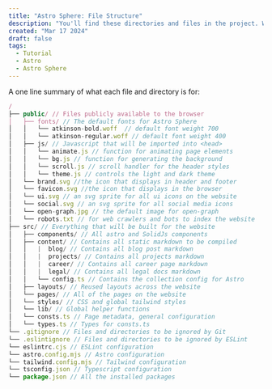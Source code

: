 ```yaml
---
title: "Astro Sphere: File Structure"
description: "You'll find these directories and files in the project. What do they do?"
created: "Mar 17 2024"
draft: false
tags:
  - Tutorial
  - Astro
  - Astro Sphere
---
```


A one line summary of what each file and directory is for:
```js
/
├── public/ // Files publicly available to the browser
│   ├── fonts/ // The default fonts for Astro Sphere
│   │   └── atkinson-bold.woff  // default font weight 700
│   │   └── atkinson-regular.woff // default font weight 400
│   ├── js/ // Javascript that will be imported into <head>
│   │   └── animate.js // function for animating page elements
│   │   └── bg.js // function for generating the background
│   │   └── scroll.js // scroll handler for the header styles
│   │   └── theme.js // controls the light and dark theme
│   └── brand.svg //the icon that displays in header and footer
│   └── favicon.svg //the icon that displays in the browser
│   └── ui.svg // an svg sprite for all ui icons on the website
│   └── social.svg // an svg sprite for all social media icons
│   └── open-graph.jpg // the default image for open-graph
│   └── robots.txt // for web crawlers and bots to index the website
├── src/ // Everything that will be built for the website
│   ├── components/ // All astro and SolidJs components
│   ├── content/ // Contains all static markdown to be compiled
│   │   |  blog/ // Contains all blog post markdown
│   │   |  projects/ // Contains all projects markdown
│   │   |  career/ // Contains all career page markdown
│   │   |  legal/ // Contains all legal docs markdown
│   │   └── config.ts // Contains the collection config for Astro
│   ├── layouts/ // Reused layouts across the website
│   └── pages/ // All of the pages on the website
│   └── styles/ // CSS and global tailwind styles
│   └── lib/ // Global helper functions
│   └── consts.ts // Page metadata, general configuration
│   └── types.ts // Types for consts.ts
└── .gitignore // Files and directories to be ignored by Git
└── .eslintignore // Files and directories to be ignored by ESLint
└── eslintrc.cjs // ESLint configuration
└── astro.config.mjs // Astro configuration
└── tailwind.config.mjs // Tailwind configuration
└── tsconfig.json // Typescript configuration
└── package.json // All the installed packages
```